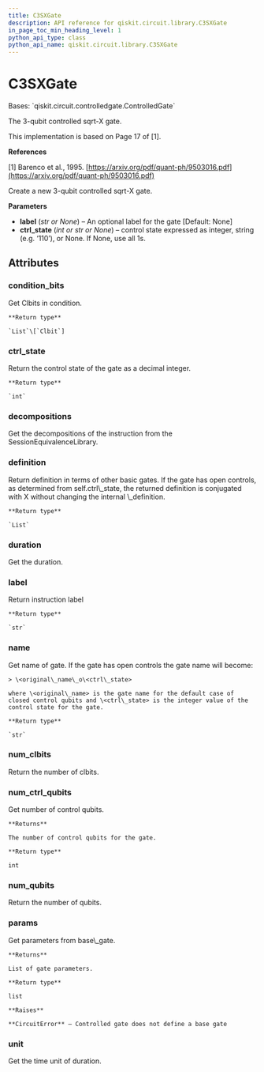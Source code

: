 ```yaml
---
title: C3SXGate
description: API reference for qiskit.circuit.library.C3SXGate
in_page_toc_min_heading_level: 1
python_api_type: class
python_api_name: qiskit.circuit.library.C3SXGate
---
```


# C3SXGate

<Class id="qiskit.circuit.library.C3SXGate" isDedicatedPage={true} github="https://github.com/qiskit/qiskit/tree/stable/0.20/qiskit/circuit/library/standard_gates/x.py" signature="C3SXGate(label=None, ctrl_state=None)">
  Bases: `qiskit.circuit.controlledgate.ControlledGate`

  The 3-qubit controlled sqrt-X gate.

  This implementation is based on Page 17 of \[1].

  **References**

  \[1] Barenco et al., 1995. [https://arxiv.org/pdf/quant-ph/9503016.pdf](https://arxiv.org/pdf/quant-ph/9503016.pdf)

  Create a new 3-qubit controlled sqrt-X gate.

  **Parameters**

  *   **label** (*str or None*) – An optional label for the gate \[Default: None]
  *   **ctrl\_state** (*int or str or None*) – control state expressed as integer, string (e.g. ‘110’), or None. If None, use all 1s.

  ## Attributes

  ### condition\_bits

  <Attribute id="qiskit.circuit.library.C3SXGate.condition_bits">
    Get Clbits in condition.

    **Return type**

    `List`\[`Clbit`]
  </Attribute>

  ### ctrl\_state

  <Attribute id="qiskit.circuit.library.C3SXGate.ctrl_state">
    Return the control state of the gate as a decimal integer.

    **Return type**

    `int`
  </Attribute>

  ### decompositions

  <Attribute id="qiskit.circuit.library.C3SXGate.decompositions">
    Get the decompositions of the instruction from the SessionEquivalenceLibrary.
  </Attribute>

  ### definition

  <Attribute id="qiskit.circuit.library.C3SXGate.definition">
    Return definition in terms of other basic gates. If the gate has open controls, as determined from self.ctrl\_state, the returned definition is conjugated with X without changing the internal \_definition.

    **Return type**

    `List`
  </Attribute>

  ### duration

  <Attribute id="qiskit.circuit.library.C3SXGate.duration">
    Get the duration.
  </Attribute>

  ### label

  <Attribute id="qiskit.circuit.library.C3SXGate.label">
    Return instruction label

    **Return type**

    `str`
  </Attribute>

  ### name

  <Attribute id="qiskit.circuit.library.C3SXGate.name">
    Get name of gate. If the gate has open controls the gate name will become:

    > \<original\_name\_o\<ctrl\_state>

    where \<original\_name> is the gate name for the default case of closed control qubits and \<ctrl\_state> is the integer value of the control state for the gate.

    **Return type**

    `str`
  </Attribute>

  ### num\_clbits

  <Attribute id="qiskit.circuit.library.C3SXGate.num_clbits">
    Return the number of clbits.
  </Attribute>

  ### num\_ctrl\_qubits

  <Attribute id="qiskit.circuit.library.C3SXGate.num_ctrl_qubits">
    Get number of control qubits.

    **Returns**

    The number of control qubits for the gate.

    **Return type**

    int
  </Attribute>

  ### num\_qubits

  <Attribute id="qiskit.circuit.library.C3SXGate.num_qubits">
    Return the number of qubits.
  </Attribute>

  ### params

  <Attribute id="qiskit.circuit.library.C3SXGate.params">
    Get parameters from base\_gate.

    **Returns**

    List of gate parameters.

    **Return type**

    list

    **Raises**

    **CircuitError** – Controlled gate does not define a base gate
  </Attribute>

  ### unit

  <Attribute id="qiskit.circuit.library.C3SXGate.unit">
    Get the time unit of duration.
  </Attribute>
</Class>

